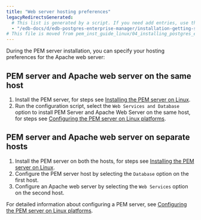 ```yaml
---
title: "Web server hosting preferences"
legacyRedirectsGenerated:
  # This list is generated by a script. If you need add entries, use the `legacyRedirects` key.
  - "/edb-docs/d/edb-postgres-enterprise-manager/installation-getting-started/linux-installation-guide/8.0/installing_pem_server_and_apache_web_server_preferences.html"
# This file is moved from pem_inst_guide_linux/04_installing_postgres_enterprise_manager
---
```


During the PEM server installation, you can specify your hosting preferences for the Apache web server:

##  PEM server and Apache web server on the same host

1.  Install the PEM server, for steps see [Installing the PEM server on Linux](03_installing_pem_server_using_edb_repository).
2.  Run the configuration script, select the `Web Services and Database` option to install PEM Server and Apache Web Server on the same host, for steps see [Configuring the PEM server on Linux platforms](05_configuring_the_pem_server_on_linux/#configuring_the_pem_server_on_linux).

##  PEM server and Apache web server on separate hosts

1.  Install the PEM server on both the hosts, for steps see [Installing the PEM server on Linux](03_installing_pem_server_using_edb_repository).
2.  Configure the PEM server host by selecting the `Database` option on the first host. 
3.  Configure an Apache web server by selecting the `Web Services` option on the second host.

For detailed information about configuring a PEM server, see [Configuring the PEM server on Linux platforms](05_configuring_the_pem_server_on_linux/#configuring_the_pem_server_on_linux).
